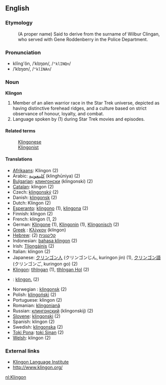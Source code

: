 ==English==

===Etymology===
: (A proper name) Said to derive from the surname of Wilbur Clingan, who served with Gene Roddenberry in the Police Department.

===Pronunciation===
*klĭng'ŏn, /ˈklɪŋɒn/, /<tt>"klINQn</tt>/
*/ˈklɪŋɑn/, /<tt>"klINAn</tt>/<!-- cot-caught merger or just US-style IPA? -->

===Noun===
'''Klingon'''

#Member of an alien warrior race in the Star Trek universe, depicted as having distinctive forehead ridges, and a culture based on strict observance of honour, loyalty, and combat.
#Language spoken by (1) during Star Trek movies and episodes.

====Related terms====
:[[Klingonese]]
:[[Klingonist]]

====Translations====
*[[w:Afrikaans language|Afrikaans]]: Klingon (2)
*Arabic: [[كلينغونية]] (klinghūniya) {{f}} (2)
*[[w:Bulgarian language|Bulgarian]]: [[клингонски]] (klingonski) {{m}} (2)
*[[w:Catalan language|Catalan]]: klingon {{m}} (2)
*Czech: [[klingonský]] {{m}} (2)
*Danish: [[klingonsk]] (2)
*Dutch: Klingon (2)
*[[w:Esperanto|Esperanto]]: [[klingono]] (1), [[klingona]] (2)
*Finnish: klingon (2)
*French: klingon (1, 2)
*German: [[Klingone]] {{m}} (1), [[Klingonin]] {{f}} (1), [[Klingonisch]] {{n}} (2)
*[[w:Greek language|Greek]]<!-- Please note that this makes sense, so that Greek (Modern) and Greek (Ancient) are both listed under 'G' -->: [[Κλίγκον]] (klíngon) {{f}}
*[[w:Hebrew language|Hebrew]]: [[קלינגונית]] {{f}} (2)
*Indonesian: [[bahasa klingon]] (2)
*Irish: [[Tliongáinis]] (2)
*Italian: klingon {{m}} (2)
*Japanese: [[クリンゴン人]] (クリンゴンじん, kuringon jin) (1), [[クリンゴン語]] (クリンゴンご, kuringon go) (2)
*[[w:Klingon language|Klingon]]: [[tlhIngan]] (1), [[tlhIngan Hol]] (2)
*{{jbo}}: [[klingon.]] (2)
*Norwegian<!--do not wikify-->: [[klingonsk]] (2)
*Polish: [[klingoński]] {{m}} (2)
*Portuguese: klingon (2)
*Romanian: [[klingoniană]] {{f}}
*Russian: [[клингонский]] (klingonskij) {{m}} (2)
*[[Slovene]]: [[klingonski]] {{m}} (2)
*Spanish: klingon {{m}} (2)
*Swedish: [[klingonska]] (2)
*[[Toki Pona]]: [[toki Sinan]] (2)
*[[w:Welsh language|Welsh]]: klingon (2)

===External links===
{{pedialite}}
*[http://www.kli.org/ Klingon Language Institute]
*[http://www.klingon.org/ http://www.klingon.org/]

[[nl:Klingon]]